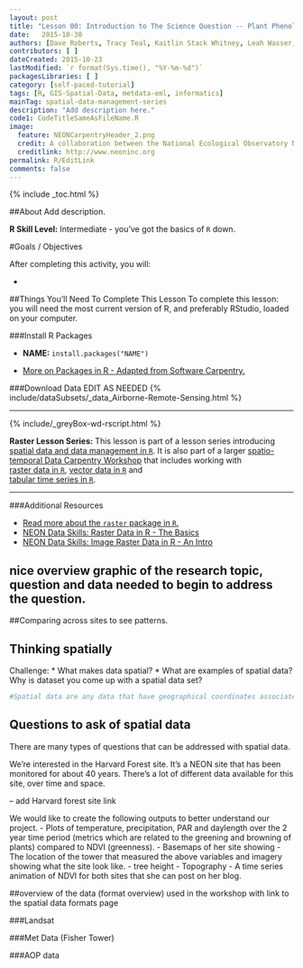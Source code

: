 ```yaml
---
layout: post
title: "Lesson 00: Introduction to The Science Question -- Plant Phenology"
date:   2015-10-30
authors: [Dave Roberts, Tracy Teal, Kaitlin Stack Whitney, Leah Wasser, Megan A. Jones]
contributors: [ ]
dateCreated: 2015-10-23
lastModified: `r format(Sys.time(), "%Y-%m-%d")`
packagesLibraries: [ ]
category: [self-paced-tutorial] 
tags: [R, GIS-Spatial-Data, metdata-eml, informatics]
mainTag: spatial-data-management-series
description: "Add description here."
code1: CodeTitleSameAsFileName.R
image:
  feature: NEONCarpentryHeader_2.png
  credit: A collaboration between the National Ecological Observatory Network (NEON) and Data Carpentry
  creditlink: http://www.neoninc.org
permalink: R/EditLink
comments: false
---
```


{% include _toc.html %}

##About
Add description.

**R Skill Level:** Intermediate - you've got the basics of `R` down.

<div id="objectives" markdown="1">

#Goals / Objectives

After completing this activity, you will:

* 


##Things You’ll Need To Complete This Lesson
To complete this lesson: you will need the most current version of R, and 
preferably RStudio, loaded on your computer.

###Install R Packages

* **NAME:** `install.packages("NAME")`

* [More on Packages in R - Adapted from Software Carpentry.]({{site.baseurl}}R/Packages-In-R/)

###Download Data
EDIT AS NEEDED
{% include/dataSubsets/_data_Airborne-Remote-Sensing.html %}

****

{% include/_greyBox-wd-rscript.html %}

**Raster Lesson Series:** This lesson is part of a lesson series introducing
[spatial data and data management in `R` ]({{ site.baseurl }}tutorial/URL).
It is also part of a larger 
[spatio-temporal Data Carpentry Workshop ]({{ site.baseurl }}workshops/spatio-temporal-workshop)
that includes working with  
[raster data in `R` ]({{ site.baseurl }}tutorial/spatial-raster-series),
[vector data in `R` ]({{ site.baseurl }}tutorial/spatial-vector-series)
and  
[tabular time series in `R` ]({{ site.baseurl }}tutorial/tabular-time-series).

****

###Additional Resources

* <a href="http://cran.r-project.org/web/packages/raster/raster.pdf" target="_blank">
Read more about the `raster` package in `R`.</a>
* <a href="http://neondataskills.org/R/Raster-Data-In-R/" target="_blank" >
NEON Data Skills: Raster Data in R - The Basics</a>
* <a href="http://neondataskills.org/R/Image-Raster-Data-In-R/" target="_blank" >
NEON Data Skills: Image Raster Data in R - An Intro</a>

</div>


## nice overview graphic of the research topic, question and data needed to begin to address the question.

##Comparing across sites to see patterns.

## Thinking spatially
Challenge: 
* What makes data spatial? 
* What are examples of spatial data?  Why is dataset you come up with a spatial data set?

```r
#Spatial data are any data that have geographical coordinates associated with them.

```

## Questions to ask of spatial data

There are many types of questions that can be addressed with spatial data.

We're interested in the Harvard Forest site. It's a NEON site that has been monitored for about 40 years. There's a lot of different data available for this site, over time and space.

-- add Harvard forest site link

We would like to create the following outputs to better understand our project.
- Plots of temperature, precipitation, PAR and daylength over the 2 year time period (metrics which are related to the greening and browning of plants)  compared to NDVI (greenness).
- Basemaps of her site showing
- The location of the tower that measured the above variables and imagery showing what the site look like.
- tree height
- Topography
- A time series animation of NDVI for both sites that she can post on her blog.

##overview of the data (format overview) used in the workshop with link to the spatial data formats page

###Landsat

###Met Data (Fisher Tower)

###AOP data


